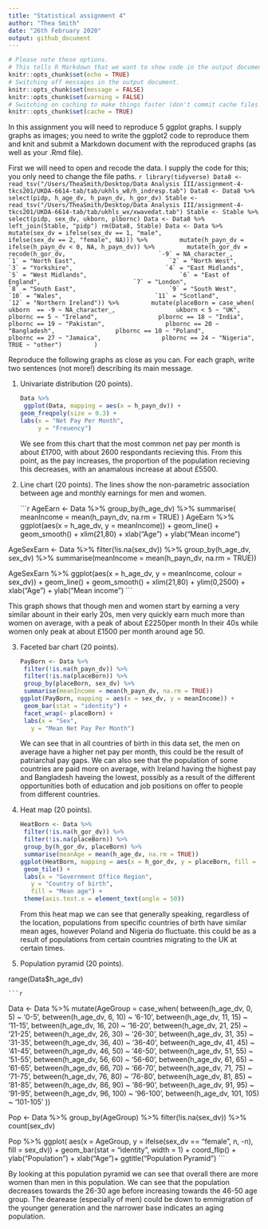 ```yaml
---
title: "Statistical assignment 4"
author: "Thea Smith"
date: "26th February 2020"
output: github_document
---
```


```r
# Please note these options.
# This tells R Markdown that we want to show code in the output document.
knitr::opts_chunk$set(echo = TRUE)
# Switching off messages in the output document. 
knitr::opts_chunk$set(message = FALSE)
knitr::opts_chunk$set(warning = FALSE)
# Switching on caching to make things faster (don't commit cache files on Github).
knitr::opts_chunk$set(cache = TRUE)
```

In this assignment you will need to reproduce 5 ggplot graphs. I supply graphs as images; you need to write the ggplot2 code to reproduce them and knit and submit a Markdown document with the reproduced graphs (as well as your .Rmd file).

First we will need to open and recode the data. I supply the code for this; you only need to change the file paths.
    ```r
library(tidyverse)
Data8 <- read_tsv("/Users/TheaSmith/Desktop/Data Analysis III/assignment-4-tkcs201/UKDA-6614-tab/tab/ukhls_w8/h_indresp.tab")
Data8 <- Data8 %>%
        select(pidp, h_age_dv, h_payn_dv, h_gor_dv)
Stable <- read_tsv("/Users/TheaSmith/Desktop/Data Analysis III/assignment-4-tkcs201/UKDA-6614-tab/tab/ukhls_wx/xwavedat.tab")
Stable <- Stable %>%
        select(pidp, sex_dv, ukborn, plbornc)
Data <- Data8 %>% left_join(Stable, "pidp")
rm(Data8, Stable)
Data <- Data %>%
        mutate(sex_dv = ifelse(sex_dv == 1, "male",
                           ifelse(sex_dv == 2, "female", NA))) %>%
        mutate(h_payn_dv = ifelse(h_payn_dv < 0, NA, h_payn_dv)) %>%
        mutate(h_gor_dv = recode(h_gor_dv,
                         `-9` = NA_character_,
                         `1` = "North East",
                         `2` = "North West",
                         `3` = "Yorkshire",
                         `4` = "East Midlands",
                         `5` = "West Midlands",
                         `6` = "East of England",
                         `7` = "London",
                         `8` = "South East",
                         `9` = "South West",
                         `10` = "Wales",
                         `11` = "Scotland",
                         `12` = "Northern Ireland")) %>%
        mutate(placeBorn = case_when(
                ukborn  == -9 ~ NA_character_,
                ukborn < 5 ~ "UK",
                plbornc == 5 ~ "Ireland",
                plbornc == 18 ~ "India",
                plbornc == 19 ~ "Pakistan",
                plbornc == 20 ~ "Bangladesh",
                plbornc == 10 ~ "Poland",
                plbornc == 27 ~ "Jamaica",
                plbornc == 24 ~ "Nigeria",
                TRUE ~ "other")
        )
    ```

Reproduce the following graphs as close as you can. For each graph, write two sentences (not more!) describing its main message.  

1. Univariate distribution (20 points).

    ```r
    Data %>%
  ggplot(Data, mapping = aes(x = h_payn_dv)) +
    geom_freqpoly(size = 0.3) + 
    labs(x = "Net Pay Per Month",
         y = "Freuency")
    ```
We see from this chart that the most common net pay per month is about £1700, with about 2600 respondants recieving this. From this point, as the pay increases, the proportion of the population recieving this decreases, with an anamalous increase at about £5500. 

2. Line chart (20 points). The lines show the non-parametric association between age and monthly earnings for men and women.

    ```r
AgeEarn <- Data %>%
  group_by(h_age_dv) %>%
  summarise(
    meanIncome = mean(h_payn_dv, na.rm = TRUE)
  )
AgeEarn %>%
  ggplot(aes(x = h_age_dv, y = meanIncome)) +
  geom_line() +
  geom_smooth() +
  xlim(21,80) +
  xlab("Age") +
  ylab("Mean income")

AgeSexEarn <- Data %>%
  filter(!is.na(sex_dv)) %>%
  group_by(h_age_dv, sex_dv) %>%
  summarise(meanIncome = mean(h_payn_dv, na.rm = TRUE))
    
AgeSexEarn %>%
  ggplot(aes(x = h_age_dv, y = meanIncome, colour = sex_dv)) +
  geom_line() +
  geom_smooth() +
  xlim(21,80) +
  ylim(0,2500) +
  xlab("Age") +
  ylab("Mean income")
    ```

This graph shows that though men and women start by earning a very similar abount in their early 20s, men very quickly earn much more than women on average, with a peak of about £2250per month In their 40s while women only peak at about £1500 per month around age 50. 

3. Faceted bar chart (20 points).

    ```r
PayBorn <- Data %>%
  filter(!is.na(h_payn_dv)) %>%
  filter(!is.na(placeBorn)) %>%
  group_by(placeBorn, sex_dv) %>%
  summarise(meanIncome = mean(h_payn_dv, na.rm = TRUE))
ggplot(PayBorn, mapping = aes(x = sex_dv, y = meanIncome)) + 
  geom_bar(stat = "identity") + 
  facet_wrap(~ placeBorn) +
  labs(x = "Sex", 
       y = "Mean Net Pay Per Month")
    ```
We can see that in all countries of birth in this data set, the men on average have a higher net pay per month, this could be the result of patriarchal pay gaps. We can also see that the population of some countries are paid more on average, with Ireland having the highest pay and Bangladesh haveing the lowest, possibly as a result of the different opportunities both of education and job positions on offer to people from different countries. 


4. Heat map (20 points).

    ```r
 HeatBorn <- Data %>%
  filter(!is.na(h_gor_dv)) %>%
  filter(!is.na(placeBorn)) %>%
  group_by(h_gor_dv, placeBorn) %>%
  summarise(meanAge = mean(h_age_dv, na.rm = TRUE))
ggplot(HeatBorn, mapping = aes(x = h_gor_dv, y = placeBorn, fill = meanAge)) +
  geom_tile() + 
  labs(x = "Government Office Region", 
       y = "Country of birth",
       fill = "Mean age") +
  theme(axis.text.x = element_text(angle = 50))
    ```
From this heat map we can see that generally speaking, regardless of the location, populations from specific countries of birth have similar mean ages, however Poland and Nigeria do fluctuate. this could be as a result of populations from certain countries migrating to the UK at certain times. 

5. Population pyramid (20 points).

range(Data$h_age_dv)

    ```r
Data <- Data %>%
  mutate(AgeGroup = case_when(
    between(h_age_dv, 0, 5) ~ '0-5',
    between(h_age_dv, 6, 10) ~ '6-10',
    between(h_age_dv, 11, 15) ~ '11-15',
    between(h_age_dv, 16, 20) ~ '16-20',
    between(h_age_dv, 21, 25) ~ '21-25',
    between(h_age_dv, 26, 30) ~ '26-30',
    between(h_age_dv, 31, 35) ~ '31-35',
    between(h_age_dv, 36, 40) ~ '36-40',
    between(h_age_dv, 41, 45) ~ '41-45',
    between(h_age_dv, 46, 50) ~ '46-50',
    between(h_age_dv, 51, 55) ~ '51-55',
    between(h_age_dv, 56, 60) ~ '56-60',
    between(h_age_dv, 61, 65) ~ '61-65',
    between(h_age_dv, 66, 70) ~ '66-70',
    between(h_age_dv, 71, 75) ~ '71-75',
    between(h_age_dv, 76, 80) ~ '76-80',
    between(h_age_dv, 81, 85) ~ '81-85',
    between(h_age_dv, 86, 90) ~ '86-90',
    between(h_age_dv, 91, 95) ~ '91-95',
    between(h_age_dv, 96, 100) ~ '96-100', 
    between(h_age_dv, 101, 105) ~ '101-105'
  ))


Pop <- Data %>%
        group_by(AgeGroup) %>%
        filter(!is.na(sex_dv)) %>%
        count(sex_dv)

Pop %>%
    ggplot(
    aes(x = AgeGroup, y = ifelse(sex_dv == "female", n, -n), fill = sex_dv)) +
    geom_bar(stat = "identity", width =  1) +
    coord_flip() +
    ylab("Population") +
    xlab("Age")+
    ggtitle("Population Pyramid")
    ```
    
By looking at this population pyramid we can see that overall there are more women than men in this population. We can see that the population decreases towards the 26-30 age before increasing towards the 46-50 age group. The dearease (especially of men) could be down to emmigration of the younger generation and the narrower base indicates an aging population. 